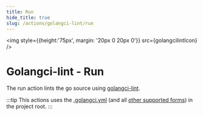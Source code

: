 ```yaml
---
title: Run
hide_title: true
slug: /actions/golangci-lint/run
---
```



<img style={{height:'75px', margin: '20px 0 20px 0'}} src={golangcilintIcon} />

# Golangci-lint - Run

The run action lints the go source using [golangci-lint](https://golangci-lint.run/).

:::tip
This actions uses the [.golangci.yml](https://golangci-lint.run/usage/configuration/) (and all [other supported forms](https://golangci-lint.run/usage/configuration/#config-file)) in the project root.
:::